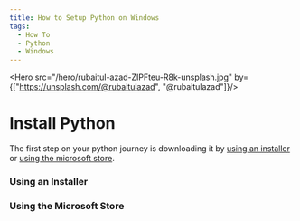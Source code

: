```yaml
---
title: How to Setup Python on Windows
tags:
  - How To
  - Python
  - Windows
---
```



<Hero src="/hero/rubaitul-azad-ZIPFteu-R8k-unsplash.jpg" by={["https://unsplash.com/@rubaitulazad", "@rubaitulazad"]}/>

# Install Python

The first step on your python journey is downloading it by [using an installer](#using-an-installer) or [using the microsoft store](#using-the-microsoft-store).


### Using an Installer

### Using the Microsoft Store